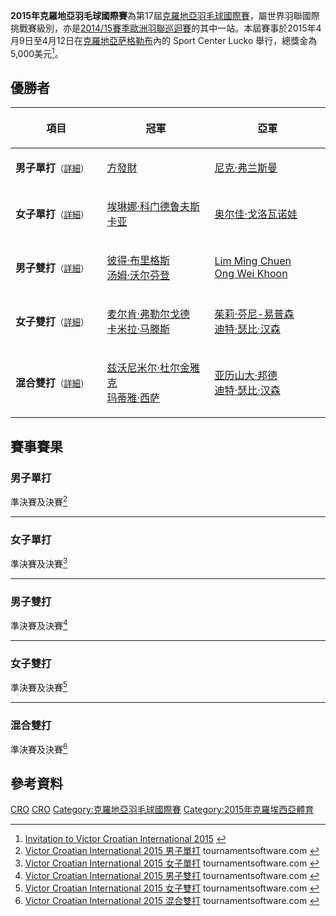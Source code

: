 {{noteTA|G1=Badminton}}
{{infobox badminton event
|name           = 2015年克羅地亞羽毛球國際賽
|image          = 
|size           = 
|caption        =
|dates          = 2015年4月9日－4月12日
|number_edition = 第17屆
|level          = 4B
|prize_money    = 5,000美元
|location       = {{CRO}}[[萨格勒布|萨格勒布]]
|venue          = Sport Center Lucko
|previous       = 2014年克羅地亞羽毛球國際賽 
|next           = 2016年克羅地亞羽毛球國際賽
}}
'''2015年克羅地亞羽毛球國際賽'''為第17屆[[克羅地亞羽毛球國際賽|克羅地亞羽毛球國際賽]]，屬世界羽聯國際挑戰賽級別，亦是[[2014/15賽季歐洲羽聯巡迴賽|2014/15賽季歐洲羽聯巡迴賽]]的其中一站。本屆賽事於2015年4月9日至4月12日在[[克羅地亞|克羅地亞]][[萨格勒布|萨格勒布]]內的 Sport Center Lucko 舉行，總獎金為5,000美元<ref>[http://www.bwfbadminton.org/file.aspx?id=610954&dl=1 Invitation to Victor Croatian International 2015] {{Wayback|url=http://www.bwfbadminton.org/file.aspx?id=610954&dl=1 |date=20150501191111 }}{{en}}</ref>。

== 優勝者 ==
{| class=wikitable style="font-size:small"
!width="200"|項目
!width="250"|冠軍
!width="250"|亞軍
|-
|'''男子單打'''<small>（[[#男子單打|詳細]]）</small>
|{{flagicon|NED}} [[方發財|方發財]]
|{{flagicon|NED}} [[尼克·弗兰斯曼|尼克·弗兰斯曼]]
|-
|'''女子單打'''<small>（[[#女子單打|詳細]]）</small>
|{{flagicon|RUS}} [[埃琳娜·科门德鲁夫斯卡亚|埃琳娜·科门德鲁夫斯卡亚]]
|{{flagicon|RUS}} [[奥尔佳·戈洛瓦诺娃|奥尔佳·戈洛瓦诺娃]]
|-
|'''男子雙打'''<small>（[[#男子雙打|詳細]]）</small>
|{{flagicon|ENG}} [[彼得·布里格斯|彼得·布里格斯]]<br/>{{flagicon|ENG}} [[汤姆·沃尔芬登|汤姆·沃尔芬登]]
|{{flagicon|MAS}} [[Lim_Ming_Chuen|Lim Ming Chuen]]<br/>{{flagicon|MAS}} [[Ong_Wei_Khoon|Ong Wei Khoon]]
|-
|'''女子雙打'''<small>（[[#女子雙打|詳細]]）</small>
|{{flagicon|DEN}} [[麦尔肯·弗勒尔戈德|麦尔肯·弗勒尔戈德]]<br/>{{flagicon|DEN}} [[卡米拉·马滕斯|卡米拉·马滕斯]]
|{{flagicon|DEN}} [[茱莉·芬尼-易普森|茱莉·芬尼-易普森]]<br/>{{flagicon|DEN}} [[迪特·瑟比·汉森|迪特·瑟比·汉森]]
|-
|'''混合雙打'''<small>（[[#混合雙打|詳細]]）</small>
|{{flagicon|CRO}} [[兹沃尼米尔·杜尔金雅克|兹沃尼米尔·杜尔金雅克]]<br/>{{flagicon|CRO}} [[玛蒂雅·西萨|玛蒂雅·西萨]]
|{{flagicon|DEN}} [[亚历山大·邦德|亚历山大·邦德]]<br/>{{flagicon|DEN}} [[迪特·瑟比·汉森|迪特·瑟比·汉森]]
|}

== 賽事賽果 ==
=== 男子單打 ===
;準決賽及決賽<ref name="MS">[http://bwf.tournamentsoftware.com/sport/draw.aspx?id=F7951397-3691-4100-B467-CA4DD2EA58BB&draw=2 Victor Croatian International 2015 男子單打] tournamentsoftware.com {{en}}</ref>
{{4TeamBracket-Tennis3-v2
| team-width=200
| RD1-seed1=1
| RD1-team1='''{{flagicon|NED}} [[方發財|方發財]]
| RD1-score1-1='''21
| RD1-score1-2='''21
| RD1-score1-3=
| RD1-seed2=3
| RD1-team2={{flagicon|AUT}} [[马蒂亚斯·阿尔默|马蒂亚斯·阿尔默]]
| RD1-score2-1=14
| RD1-score2-2=16
| RD1-score2-3=

| RD1-seed3=6
| RD1-team3='''{{flagicon|NED}} [[尼克·弗兰斯曼|尼克·弗兰斯曼]]
| RD1-score3-1='''21
| RD1-score3-2='''21
| RD1-score3-3=
| RD1-seed4=
| RD1-team4={{flagicon|MAS}} [[黃健芝|黃健芝]]
| RD1-score4-1=16
| RD1-score4-2=16
| RD1-score4-3=

| RD2-seed1=1
| RD2-team1='''{{flagicon|NED}} [[方發財|方發財]]
| RD2-score1-1='''21
| RD2-score1-2='''21
| RD2-score1-3=
| RD2-seed2=6
| RD2-team2={{flagicon|NED}} [[尼克·弗兰斯曼|尼克·弗兰斯曼]]
| RD2-score2-1=16
| RD2-score2-2=12
| RD2-score2-3=
}}
----

=== 女子單打 ===
;準決賽及決賽<ref name="WS">[http://bwf.tournamentsoftware.com/sport/draw.aspx?id=F7951397-3691-4100-B467-CA4DD2EA58BB&draw=4 Victor Croatian International 2015 女子單打] tournamentsoftware.com {{en}}</ref>
{{4TeamBracket-Tennis3-v2
| team-width=200
| RD1-seed1=1
| RD1-team1='''{{flagicon|RUS}} [[奥尔佳·戈洛瓦诺娃|奥尔佳·戈洛瓦诺娃]]
| RD1-score1-1=8
| RD1-score1-2='''21
| RD1-score1-3='''21
| RD1-seed2=3
| RD1-team2={{flagicon|GER}} [[法比耶娜·德普莱兹|法比耶娜·德普莱兹]]
| RD1-score2-1='''21
| RD1-score2-2=17
| RD1-score2-3=16

| RD1-seed3=4
| RD1-team3='''{{flagicon|RUS}} [[埃琳娜·科门德鲁夫斯卡亚|埃琳娜·科门德鲁夫斯卡亚]]
| RD1-score3-1=18
| RD1-score3-2='''21
| RD1-score3-3='''21
| RD1-seed4=
| RD1-team4={{flagicon|GER}} [[奥尔佳·科农|奥尔佳·科农]]
| RD1-score4-1='''21
| RD1-score4-2=15
| RD1-score4-3=19

| RD2-seed1=1
| RD2-team1={{flagicon|RUS}} [[奥尔佳·戈洛瓦诺娃|奥尔佳·戈洛瓦诺娃]]
| RD2-score1-1=9
| RD2-score1-2=18
| RD2-score1-3=
| RD2-seed2=4
| RD2-team2='''{{flagicon|RUS}} [[埃琳娜·科门德鲁夫斯卡亚|埃琳娜·科门德鲁夫斯卡亚]]
| RD2-score2-1='''21
| RD2-score2-2='''21
| RD2-score2-3=
}}
----

=== 男子雙打 ===
;準決賽及決賽<ref name="MD">[http://bwf.tournamentsoftware.com/sport/draw.aspx?id=F7951397-3691-4100-B467-CA4DD2EA58BB&draw=5 Victor Croatian International 2015 男子雙打] tournamentsoftware.com {{en}}</ref>
{{4TeamBracket-Tennis3-v2
| team-width=200
| RD1-seed1=
| RD1-team1={{flagicon|DEN}} [[帕特里克·布尔|帕特里克·布尔]]<br/> {{flagicon|DEN}} [[叶普·卢德维格森|叶普·卢德维格森]]
| RD1-score1-1=19
| RD1-score1-2=15
| RD1-score1-3=
| RD1-seed2=
| RD1-team2='''{{flagicon|MAS}} [[Lim_Ming_Chuen|Lim Ming Chuen]]<br/> {{flagicon|MAS}} [[Ong_Wei_Khoon|Ong Wei Khoon]]
| RD1-score2-1='''21
| RD1-score2-2='''21
| RD1-score2-3=

| RD1-seed3=
| RD1-team3={{flagicon|DEN}} [[索伦·格拉霍尔特|索伦·格拉霍尔特]]<br/> {{flagicon|DEN}} [[尼古拉·奥弗高|尼古拉·奥弗高]]
| RD1-score3-1=22
| RD1-score3-2=16
| RD1-score3-3=
| RD1-seed4=2
| RD1-team4='''{{flagicon|ENG}} [[彼得·布里格斯|彼得·布里格斯]]<br/> {{flagicon|ENG}} [[汤姆·沃尔芬登|汤姆·沃尔芬登]]
| RD1-score4-1='''24
| RD1-score4-2='''21
| RD1-score4-3=

| RD2-seed1=
| RD2-team1={{flagicon|MAS}} [[Lim_Ming_Chuen|Lim Ming Chuen]]<br/> {{flagicon|MAS}} [[Ong_Wei_Khoon|Ong Wei Khoon]]
| RD2-score1-1=19
| RD2-score1-2=10
| RD2-score1-3=
| RD2-seed2=2
| RD2-team2='''{{flagicon|ENG}} [[彼得·布里格斯|彼得·布里格斯]]<br/> {{flagicon|ENG}} [[汤姆·沃尔芬登|汤姆·沃尔芬登]]
| RD2-score2-1='''21
| RD2-score2-2='''21
| RD2-score2-3=
}}
----

=== 女子雙打 ===
;準決賽及決賽<ref name="WD">[http://bwf.tournamentsoftware.com/sport/draw.aspx?id=F7951397-3691-4100-B467-CA4DD2EA58BB&draw=6 Victor Croatian International 2015 女子雙打] tournamentsoftware.com {{en}}</ref>
{{4TeamBracket-Tennis3-v2
| team-width=200
| RD1-seed1=1
| RD1-team1={{flagicon|DEN}} [[阿曼达·马德森|阿曼达·马德森]]<br/> {{flagicon|DEN}} [[伊莎贝拉·尼尔森|伊莎贝拉·尼尔森]]
| RD1-score1-1=18
| RD1-score1-2='''21
| RD1-score1-3=17
| RD1-seed2=
| RD1-team2='''{{flagicon|DEN}} [[麦尔肯·弗勒尔戈德|麦尔肯·弗勒尔戈德]]<br/> {{flagicon|DEN}} [[卡米拉·马滕斯|卡米拉·马滕斯]]
| RD1-score2-1='''21
| RD1-score2-2=19
| RD1-score2-3='''21

| RD1-seed3=
| RD1-team3='''{{flagicon|DEN}} [[茱莉·芬尼-易普森|茱莉·芬尼-易普森]]<br/> {{flagicon|DEN}} [[迪特·瑟比·汉森|迪特·瑟比·汉森]]
| RD1-score3-1=19
| RD1-score3-2='''21
| RD1-score3-3='''21
| RD1-seed4=
| RD1-team4={{flagicon|DEN}} [[塞西莉·芬尼-易普森|塞西莉·芬尼-易普森]]<br/> {{flagicon|DEN}} [[茱莉·达瓦尔·雅各布森|茱莉·达瓦尔·雅各布森]]
| RD1-score4-1='''21
| RD1-score4-2=14
| RD1-score4-3=19

| RD2-seed1=
| RD2-team1='''{{flagicon|DEN}} [[麦尔肯·弗勒尔戈德|麦尔肯·弗勒尔戈德]]<br/> {{flagicon|DEN}} [[卡米拉·马滕斯|卡米拉·马滕斯]]
| RD2-score1-1='''21
| RD2-score1-2=19
| RD2-score1-3='''21
| RD2-seed2=
| RD2-team2={{flagicon|DEN}} [[茱莉·芬尼-易普森|茱莉·芬尼-易普森]]<br/> {{flagicon|DEN}} [[迪特·瑟比·汉森|迪特·瑟比·汉森]]
| RD2-score2-1=16
| RD2-score2-2='''21
| RD2-score2-3=19
}}
----

=== 混合雙打 ===
;準決賽及決賽<ref name="XD">[http://bwf.tournamentsoftware.com/sport/draw.aspx?id=F7951397-3691-4100-B467-CA4DD2EA58BB&draw=7 Victor Croatian International 2015 混合雙打] tournamentsoftware.com {{en}}</ref>
{{4TeamBracket-Tennis3-v2
| team-width=200
| RD1-seed1=
| RD1-team1='''{{flagicon|DEN}} [[亚历山大·邦德|亚历山大·邦德]]<br/> {{flagicon|DEN}} [[迪特·瑟比·汉森|迪特·瑟比·汉森]]
| RD1-score1-1='''21
| RD1-score1-2=16
| RD1-score1-3='''21
| RD1-seed2=
| RD1-team2={{flagicon|DEN}} [[帕特里克·布尔|帕特里克·布尔]]<br/> {{flagicon|DEN}} [[伊莎贝拉·尼尔森|伊莎贝拉·尼尔森]]
| RD1-score2-1=18
| RD1-score2-2='''21
| RD1-score2-3=17

| RD1-seed3=
| RD1-team3='''{{flagicon|CRO}} [[兹沃尼米尔·杜尔金雅克|兹沃尼米尔·杜尔金雅克]]<br/> {{flagicon|CRO}} [[玛蒂雅·西萨|玛蒂雅·西萨]]
| RD1-score3-1='''21
| RD1-score3-2='''21
| RD1-score3-3=
| RD1-seed4=
| RD1-team4={{nowrap|{{flagicon|SWE}} [[菲利普·迈克尔·杜瓦尔·迈伦|菲利普·迈克尔·杜瓦尔·迈伦]]<br/> {{flagicon|SWE}} [[埃玛·文贝里|埃玛·文贝里]]}}
| RD1-score4-1=18
| RD1-score4-2=19
| RD1-score4-3=

| RD2-seed1=
| RD2-team1={{flagicon|DEN}} [[亚历山大·邦德|亚历山大·邦德]]<br/> {{flagicon|DEN}} [[迪特·瑟比·汉森|迪特·瑟比·汉森]]
| RD2-score1-1=17
| RD2-score1-2=13
| RD2-score1-3=
| RD2-seed2=
| RD2-team2='''{{flagicon|CRO}} [[兹沃尼米尔·杜尔金雅克|兹沃尼米尔·杜尔金雅克]]<br/> {{flagicon|CRO}} [[玛蒂雅·西萨|玛蒂雅·西萨]]
| RD2-score2-1='''21
| RD2-score2-2='''21
| RD2-score2-3=
}}

== 參考資料 ==
{{Reflist}}

[[Category:2015年世界羽聯國際系列賽|CRO]]
[[Category:2014/15賽季歐洲羽聯巡迴賽|CRO]]
[[Category:克羅地亞羽毛球國際賽|Category:克羅地亞羽毛球國際賽]]
[[Category:2015年克羅埃西亞體育|Category:2015年克羅埃西亞體育]]